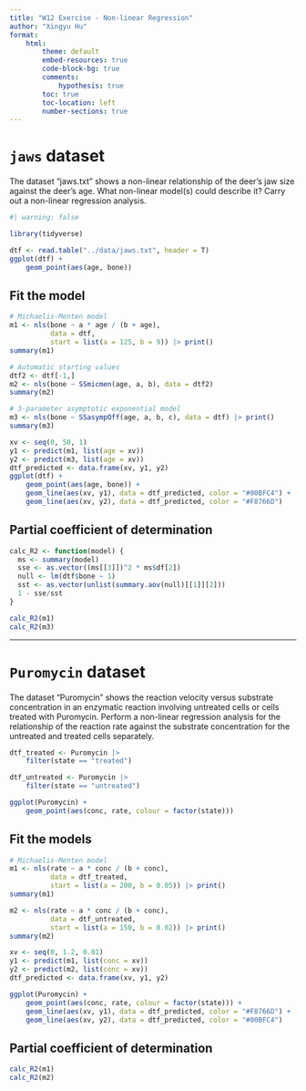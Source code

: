 ```yaml
---
title: "W12 Exercise - Non-linear Regression"
author: "Xingyu Hu"
format: 
    html:
        theme: default
        embed-resources: true
        code-block-bg: true
        comments: 
            hypothesis: true
        toc: true
        toc-location: left
        number-sections: true
---
```


# `jaws` dataset

The dataset “jaws.txt” shows a non-linear relationship of the deer’s jaw size against the deer’s age. What non-linear model(s) could describe it? Carry out a non-linear regression analysis.

```r
#| warning: false

library(tidyverse)

dtf <- read.table("../data/jaws.txt", header = T)
ggplot(dtf) + 
    geom_point(aes(age, bone))
```

## Fit the model

```r
# Michaelis-Menten model
m1 <- nls(bone ~ a * age / (b + age), 
          data = dtf,
          start = list(a = 125, b = 9)) |> print()
summary(m1)

# Automatic starting values
dtf2 <- dtf[-1,]
m2 <- nls(bone ~ SSmicmen(age, a, b), data = dtf2)
summary(m2)

# 3-parameter asymptotic exponential model
m3 <- nls(bone ~ SSasympOff(age, a, b, c), data = dtf) |> print()
summary(m3)

xv <- seq(0, 50, 1)
y1 <- predict(m1, list(age = xv))
y2 <- predict(m3, list(age = xv))
dtf_predicted <- data.frame(xv, y1, y2)
ggplot(dtf) +
    geom_point(aes(age, bone)) +
    geom_line(aes(xv, y1), data = dtf_predicted, color = "#00BFC4") +
    geom_line(aes(xv, y2), data = dtf_predicted, color = "#F8766D")
```

## Partial coefficient of determination

```r
calc_R2 <- function(model) {
  ms <- summary(model)
  sse <- as.vector((ms[[3]])^2 * ms$df[2])
  null <- lm(dtf$bone ~ 1)
  sst <- as.vector(unlist(summary.aov(null)[[1]][2]))
  1 - sse/sst
}

calc_R2(m1)
calc_R2(m3)
```



---

# `Puromycin` dataset

The dataset “Puromycin” shows the reaction velocity versus substrate concentration in an enzymatic reaction involving untreated cells or cells treated with Puromycin. Perform a non-linear regression analysis for the relationship of the reaction rate against the substrate concentration for the untreated and treated cells separately.

```r
dtf_treated <- Puromycin |> 
    filter(state == "treated")

dtf_untreated <- Puromycin |> 
    filter(state == "untreated")

ggplot(Puromycin) +
    geom_point(aes(conc, rate, colour = factor(state)))
```

## Fit the models

```r
# Michaelis-Menten model
m1 <- nls(rate ~ a * conc / (b + conc), 
          data = dtf_treated,
          start = list(a = 200, b = 0.05)) |> print()
summary(m1)

m2 <- nls(rate ~ a * conc / (b + conc),
          data = dtf_untreated,
          start = list(a = 150, b = 0.02)) |> print()
summary(m2)

xv <- seq(0, 1.2, 0.01)
y1 <- predict(m1, list(conc = xv))
y2 <- predict(m2, list(conc = xv))
dtf_predicted <- data.frame(xv, y1, y2)

ggplot(Puromycin) +
    geom_point(aes(conc, rate, colour = factor(state))) +
    geom_line(aes(xv, y1), data = dtf_predicted, color = "#F8766D") +
    geom_line(aes(xv, y2), data = dtf_predicted, color = "#00BFC4")
```

## Partial coefficient of determination

```r
calc_R2(m1)
calc_R2(m2)
```


